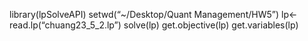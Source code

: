 library(lpSolveAPI)
setwd("~/Desktop/Quant Management/HW5")
lp<-read.lp("chuang23_5_2.lp")
solve(lp)
get.objective(lp)
get.variables(lp)


